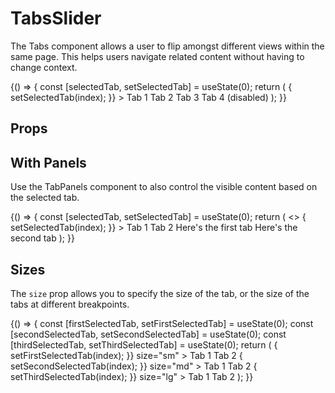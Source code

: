 
<Meta title="Components/TabsSlider/Overview" component={TabsSlider} />

# TabsSlider

The Tabs component allows a user to flip amongst different views within the same page. This helps users navigate related content without having to change context.

<Canvas isExpanded>
  <Story name="Default">
    {() => {
      const [selectedTab, setSelectedTab] = useState(0);
      return (
        <TabsSlider
          value={selectedTab}
          onChange={(event, index) => {
            setSelectedTab(index);
          }}
        >
          <TabsSlider.Item>Tab 1</TabsSlider.Item>
          <TabsSlider.Item>Tab 2</TabsSlider.Item>
          <TabsSlider.Item>Tab 3</TabsSlider.Item>
          <TabsSlider.Item isDisabled>Tab 4 (disabled)</TabsSlider.Item>
        </TabsSlider>
      );
    }}
  </Story>
</Canvas>

## Props

<ArgsTable of={TabsSlider} />

## With Panels

Use the TabPanels component to also control the visible content based on the selected tab.

<Canvas isExpanded>
  <Story name="With Panels">
    {() => {
      const [selectedTab, setSelectedTab] = useState(0);
      return (
        <>
          <TabsSlider
            value={selectedTab}
            onChange={(event, index) => {
              setSelectedTab(index);
            }}
          >
            <TabsSlider.Item>Tab 1</TabsSlider.Item>
            <TabsSlider.Item>Tab 2</TabsSlider.Item>
          </TabsSlider>
          <TabPanels value={selectedTab}>
            <Box padding="lg">Here's the first tab</Box>
            <Box padding="lg">Here's the second tab</Box>
          </TabPanels>
        </>
      );
    }}
  </Story>
</Canvas>

## Sizes

The `size` prop allows you to specify the size of the tab, or the size of the tabs at different breakpoints.

<Canvas isExpanded>
  <Story name="Size">
    {() => {
      const [firstSelectedTab, setFirstSelectedTab] = useState(0);
      const [secondSelectedTab, setSecondSelectedTab] = useState(0);
      const [thirdSelectedTab, setThirdSelectedTab] = useState(0);
      return (
        <Box childGap="md">
          <TabsSlider
            value={firstSelectedTab}
            onChange={(event, index) => {
              setFirstSelectedTab(index);
            }}
            size="sm"
          >
            <TabsSlider.Item>Tab 1</TabsSlider.Item>
            <TabsSlider.Item>Tab 2</TabsSlider.Item>
          </TabsSlider>
          <TabsSlider
            value={secondSelectedTab}
            onChange={(event, index) => {
              setSecondSelectedTab(index);
            }}
            size="md"
          >
            <TabsSlider.Item>Tab 1</TabsSlider.Item>
            <TabsSlider.Item>Tab 2</TabsSlider.Item>
          </TabsSlider>
          <TabsSlider
            value={thirdSelectedTab}
            onChange={(event, index) => {
              setThirdSelectedTab(index);
            }}
            size="lg"
          >
            <TabsSlider.Item>Tab 1</TabsSlider.Item>
            <TabsSlider.Item>Tab 2</TabsSlider.Item>
          </TabsSlider>
        </Box>
      );
    }}
  </Story>
</Canvas>
